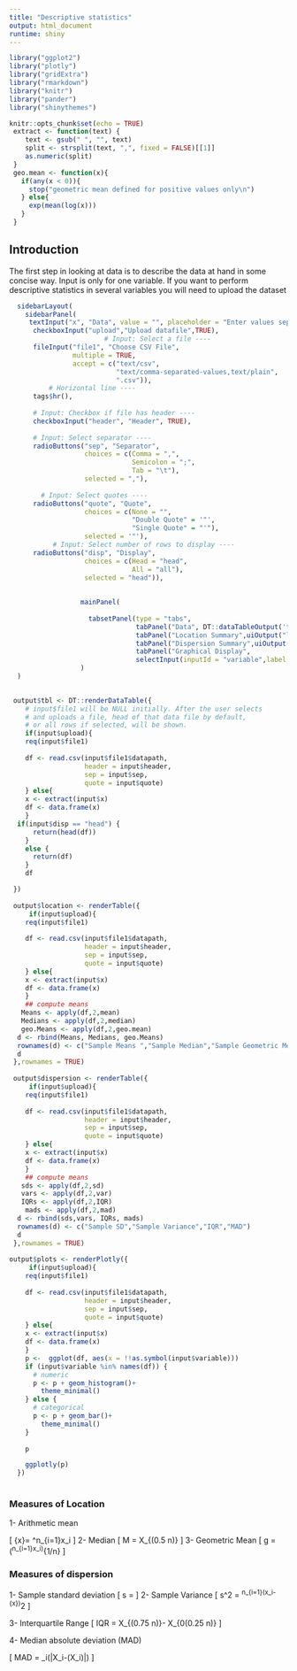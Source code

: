 ---
title: "Descriptive statistics"
output: html_document
runtime: shiny
---

```{r setup, include=FALSE}
library("ggplot2")
library("plotly")
library("gridExtra")
library("rmarkdown")
library("knitr")
library("pander")
library("shinythemes")

knitr::opts_chunk$set(echo = TRUE)
 extract <- function(text) {
    text <- gsub(" ", "", text)
    split <- strsplit(text, ",", fixed = FALSE)[[1]]
    as.numeric(split)
 }
 geo.mean <- function(x){
   if(any(x < 0)){
     stop("geometric mean defined for positive values only\n")
   } else{
     exp(mean(log(x)))
   }
 }
```
## Introduction
The first step in looking at data is to describe the data at hand in some concise way. Input is only for one variable. If you want to perform descriptive statistics in several variables you will need to upload the dataset



```{r descriptive-stats, echo=FALSE}

  sidebarLayout(
    sidebarPanel(
     textInput("x", "Data", value = "", placeholder = "Enter values separated by a comma, e.g. 1, 2, 3, etc."),
      checkboxInput("upload","Upload datafile",TRUE),         
                        # Input: Select a file ----
      fileInput("file1", "Choose CSV File",
                multiple = TRUE,
                accept = c("text/csv",
                           "text/comma-separated-values,text/plain",
                           ".csv")),
          # Horizontal line ----
      tags$hr(),
      
      # Input: Checkbox if file has header ----
      checkboxInput("header", "Header", TRUE),
      
      # Input: Select separator ----
      radioButtons("sep", "Separator",
                   choices = c(Comma = ",",
                               Semicolon = ";",
                               Tab = "\t"),
                   selected = ","),
      
        # Input: Select quotes ----
      radioButtons("quote", "Quote",
                   choices = c(None = "",
                               "Double Quote" = '"',
                               "Single Quote" = "'"),
                   selected = '"'),
           # Input: Select number of rows to display ----
      radioButtons("disp", "Display",
                   choices = c(Head = "head",
                               All = "all"),
                   selected = "head")),
  
    
                  mainPanel(
                    
                    tabsetPanel(type = "tabs",
                                tabPanel("Data", DT::dataTableOutput('tbl')), # Data 
                                tabPanel("Location Summary",uiOutput("location")),
                                tabPanel("Dispersion Summary",uiOutput("dispersion")),
                                tabPanel("Graphical Display", 
                                selectInput(inputId = "variable",label ="Variable",choices = c("x")),plotlyOutput("plots")))
                  )
  )
                

 output$tbl <- DT::renderDataTable({
    # input$file1 will be NULL initially. After the user selects
    # and uploads a file, head of that data file by default,
    # or all rows if selected, will be shown.
    if(input$upload){
    req(input$file1)
    
    df <- read.csv(input$file1$datapath,
                   header = input$header,
                   sep = input$sep,
                   quote = input$quote)
    } else{
    x <- extract(input$x)
    df <- data.frame(x)
    }
  if(input$disp == "head") {
      return(head(df))
    }
    else {
      return(df)
    }
    df

 })
 
 output$location <- renderTable({
     if(input$upload){
    req(input$file1)
    
    df <- read.csv(input$file1$datapath,
                   header = input$header,
                   sep = input$sep,
                   quote = input$quote)
    } else{
    x <- extract(input$x)
    df <- data.frame(x)
    }
    ## compute means
   Means <- apply(df,2,mean)
   Medians <- apply(df,2,median)
   geo.Means <- apply(df,2,geo.mean)
  d <- rbind(Means, Medians, geo.Means)
  rownames(d) <- c("Sample Means ","Sample Median","Sample Geometric Mean")
  d
 },rownames = TRUE)
 
 output$dispersion <- renderTable({
     if(input$upload){
    req(input$file1)
    
    df <- read.csv(input$file1$datapath,
                   header = input$header,
                   sep = input$sep,
                   quote = input$quote)
    } else{
    x <- extract(input$x)
    df <- data.frame(x)
    }
    ## compute means
   sds <- apply(df,2,sd)
   vars <- apply(df,2,var)
   IQRs <- apply(df,2,IQR)
    mads <- apply(df,2,mad)
  d <- rbind(sds,vars, IQRs, mads)
  rownames(d) <- c("Sample SD","Sample Variance","IQR","MAD")
  d
 },rownames = TRUE)
 
output$plots <- renderPlotly({
     if(input$upload){
    req(input$file1)
    
    df <- read.csv(input$file1$datapath,
                   header = input$header,
                   sep = input$sep,
                   quote = input$quote)
    } else{
    x <- extract(input$x)
    df <- data.frame(x)
    }
    p <-  ggplot(df, aes(x = !!as.symbol(input$variable)))
    if (input$variable %in% names(df)) {
      # numeric
      p <- p + geom_histogram()+
        theme_minimal()
    } else {
      # categorical
      p <- p + geom_bar()+
        theme_minimal()
    }
    
    p

    ggplotly(p)
  })
 
```

### Measures of Location

1- Arithmetic mean

\[
\bar{x}= \frac{1}{n}\sum^n_{i=1}x_i
\]
2- Median
\[
M = X_{(0.5 \times n)}
\]
3- Geometric Mean
\[
g = \left(\prod^n_{i=1}x_i\right)^{1/n}
\]

### Measures of dispersion

1- Sample standard deviation
\[
s = \sqrt{\frac{1}{n}\sum^n_{i=1}(x_i-\bar{x})^2}
\]
2- Sample Variance
\[
s^2 = \frac{1}{n}\sum^n_{i=1}(x_i-\bar{x})^2
\]

3- Interquartile Range
\[
IQR = X_{(0.75 n)}- X_{0(0.25 n)}
\]

4- Median absolute deviation (MAD)

\[
MAD = \mbox{median}_i(|X_i-\mbox{median}(X_i)|)
\]

